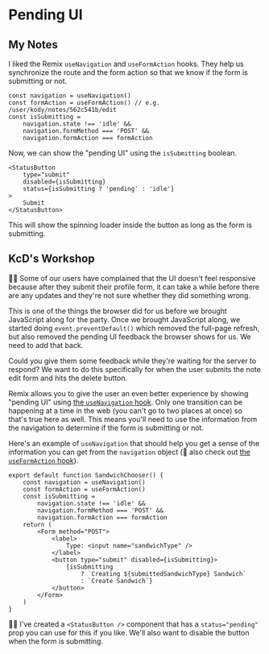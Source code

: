 # Pending UI

## My Notes

I liked the Remix `useNavigation` and `useFormAction` hooks.
They help us synchronize the route and the form action so that we know
if the form is submitting or not.

```tsx
const navigation = useNavigation()
const formAction = useFormAction() // e.g. /user/kody/notes/562c541b/edit
const isSubmitting =
	navigation.state !== 'idle' &&
	navigation.formMethod === 'POST' &&
	navigation.formAction === formAction
```

Now, we can show the "pending UI" using the `isSubmitting` boolean.

```tsx
<StatusButton
	type="submit"
	disabled={isSubmitting}
	status={isSubmitting ? 'pending' : 'idle'}
>
	Submit
</StatusButton>
```

This will show the spinning loader inside the button as long as the form is submitting.

## KcD's Workshop

<EpicVideo url="https://www.epicweb.dev/workshops/full-stack-foundations/scripting/improve-the-ux-with-pending-ui" />

👨‍💼 Some of our users have complained that the UI doesn't feel responsive because
after they submit their profile form, it can take a while before there are any
updates and they're not sure whether they did something wrong.

This is one of the things the browser did for us before we brought JavaScript
along for the party. Once we brought JavaScript along, we started doing
`event.preventDefault()` which removed the full-page refresh, but also removed
the pending UI feedback the browser shows for us. We need to add that back.

Could you give them some feedback while they're waiting for the server to
respond? We want to do this specifically for when the user submits the note
edit form and hits the delete button.

Remix allows you to give the user an even better experience by showing "pending
UI" using
[the `useNavigation` hook](https://remix.run/docs/en/main/hooks/use-navigation).
Only one transition can be happening at a time in the web (you can't go to two
places at once) so that's true here as well. This means you'll need to use the
information from the navigation to determine if the form is submitting or not.

Here's an example of `useNavigation` that should help you get a sense of the
information you can get from the `navigation` object (📜 also check out
[the `useFormAction` hook](https://remix.run/docs/en/main/hooks/use-form-action)).

```tsx filename=app/routes/sandwiches.chooser.tsx
export default function SandwichChooser() {
	const navigation = useNavigation()
	const formAction = useFormAction()
	const isSubmitting =
		navigation.state !== 'idle' &&
		navigation.formMethod === 'POST' &&
		navigation.formAction === formAction
	return (
		<Form method="POST">
			<label>
				Type: <input name="sandwichType" />
			</label>
			<button type="submit" disabled={isSubmitting}>
				{isSubmitting
					? `Creating ${submittedSandwichType} Sandwich`
					: `Create Sandwich`}
			</button>
		</Form>
	)
}
```

🧝‍♂️ I've created a `<StatusButton />` component that has a `status="pending"`
prop you can use for this if you like. We'll also want to disable the button
when the form is submitting.
